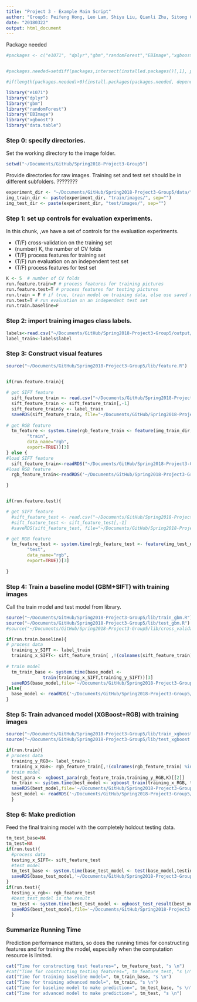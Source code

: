 ```yaml
---
title: "Project 3 - Example Main Script"
author: "Group5: Peifeng Hong, Leo Lam, Shiyu Liu, Qianli Zhu, Sitong Chen"
date: "20180322"
output: html_document
---
```

Package needed
```r
#packages <- c("e1071", "dplyr","gbm","randomForest","EBImage","xgboost","data.table")


#packages.needed=setdiff(packages,intersect(installed.packages()[,1], packages))

#if(length(packages.needed)>0){install.packages(packages.needed, dependencies = TRUE)}

library("e1071")
library("dplyr")
library("gbm")
library("randomForest")
library("EBImage")
library("xgboost")
library("data.table")
```


### Step 0: specify directories.

Set the working directory to the image folder.

```r
setwd("~/Documents/GitHub/Spring2018-Project3-Group5")
```
Provide directories for raw images. Training set and test set should be in different subfolders. ????????
```r
experiment_dir <- "~/Documents/GitHub/Spring2018-Project3-Group5/data/" # This will be modified for different data sets.
img_train_dir <- paste(experiment_dir, "train/images/", sep="")
img_test_dir <- paste(experiment_dir, "test/images/", sep="")
```

### Step 1: set up controls for evaluation experiments.

In this chunk, ,we have a set of controls for the evaluation experiments. 

+ (T/F) cross-validation on the training set
+ (number) K, the number of CV folds
+ (T/F) process features for training set
+ (T/F) run evaluation on an independent test set
+ (T/F) process features for test set

```r
K <- 5  # number of CV folds
run.feature.train=F # process features for training pictures
run.feature.test=T # process features for testing pictures
run.train = F # if true, train model on training data, else use saved model
run.test=T # run evaluation on an independent test set
run.train.baseline=F
```


### Step 2: import training images class labels.

```r
labels<-read.csv("~/Documents/GitHub/Spring2018-Project3-Group5/output/label_train.csv")
label_train<-labels$label
```



### Step 3: Construct visual features
```r
source("~/Documents/GitHub/Spring2018-Project3-Group5/lib/feature.R")

  
if(run.feature.train){

# get SIFT feature
  sift_feature_train <- read.csv("~/Documents/GitHub/Spring2018-Project3-Group5/output/SIFT_feature.csv",header = F)
  sift_feature_train <- sift_feature_train[,-1]
  sift_feature_train$y <- label_train
  saveRDS(sift_feature_train, file="~/Documents/GitHub/Spring2018-Project3-Group5/output/feature_SIFT_train.RData")
  
# get RGB feature
  tm_feature <- system.time(rgb_feature_train <- feature(img_train_dir, 
        "train", 
        data_name="rgb", 
        export=TRUE))[3]
} else {
#load SIFT feature
  sift_feature_train<-readRDS("~/Documents/GitHub/Spring2018-Project3-Group5/output/feature_SIFT_train.RData")
#load RGB feature
  rgb_feature_train<-readRDS('~/Documents/GitHub/Spring2018-Project3-Group5/output/feature_rgb_train.RData')

}


if(run.feature.test){

# get SIFT feature
  #sift_feature_test <- read.csv("~/Documents/GitHub/Spring2018-Project3-Group5/output/SIFT_feature.csv",header = F)
  #sift_feature_test <- sift_feature_test[,-1]
  #saveRDS(sift_feature_test, file="~/Documents/GitHub/Spring2018-Project3-Group5/output/feature_SIFT_test.RData")

# get RGB feature
  tm_feature_test <- system.time(rgb_feature_test <- feature(img_test_dir, 
        "test", 
        data_name="rgb", 
        export=TRUE))[3]
  
}
```

### Step 4: Train a baseline model (GBM+SIFT) with training images

Call the train model and test model from library. 
```r
source("~/Documents/GitHub/Spring2018-Project3-Group5/lib/train_gbm.R")
source("~/Documents/GitHub/Spring2018-Project3-Group5/lib/test_gbm.R")
#source("~/Documents/GitHub/Spring2018-Project3-Group5/lib/cross_validation.R")
```
```r
if(run.train.baseline){ 
# process data
  training_y_SIFT <- label_train
  training_x_SIFT<- sift_feature_train[ ,!(colnames(sift_feature_train) %in% c("y"))]
  
# train model
  tm_train_base <- system.time(base_model <-  
              train(training_x_SIFT,training_y_SIFT))[3]
  saveRDS(base_model,file='~/Documents/GitHub/Spring2018-Project3-Group5/output/base_model.RData')
}else{
  base_model <- readRDS('~/Documents/GitHub/Spring2018-Project3-Group5/output/base_model.RData')
}
```


### Step 5: Train advanced model (XGBoost+RGB) with training images
```r
source("~/Documents/GitHub/Spring2018-Project3-Group5/lib/train_xgboost.r")
source("~/Documents/GitHub/Spring2018-Project3-Group5/lib/test_xgboost.r")
```
```r
if(run.train){
# process data
  training_y_RGB<- label_train-1
  training_x_RGB<- rgb_feature_train[,!(colnames(rgb_feature_train) %in% c("y"))]
# train model
  best_para <- xgboost_para(rgb_feature_train,training_y_RGB,K)[[2]]
  tm_train <- system.time(best_model <- xgboost_train(training_x_RGB, training_y_RGB, best_para))[3]
  saveRDS(best_model,file='~/Documents/GitHub/Spring2018-Project3-Group5/output/best_model.RData')
  best_model <- readRDS('~/Documents/GitHub/Spring2018-Project3-Group5/output/best_model.RData')
  }
```

### Step 6: Make prediction 
Feed the final training model with the completely holdout testing data. 
```r
tm_test_base=NA
tm_test=NA
if(run.test){
  #process data
  testing_x_SIFT<- sift_feature_test
  #test model
  tm_test_base <- system.time(base_test_model <- test(base_model,testing_x_SIFT))[3]
  saveRDS(base_test_model,'~/Documents/GitHub/Spring2018-Project3-Group5/output/labelsbase.Rdata')
}
if(run.test){
  testing_x_rgb<- rgb_feature_test
  #best_test_model is the result
  tm_test <- system.time(best_test_model <- xgboost_test_result(best_model, rgb_feature_test)+1)[3]
  saveRDS(best_test_model,file='~/Documents/GitHub/Spring2018-Project3-Group5/output/best_test_model.RData')
  }
```

### Summarize Running Time
Prediction performance matters, so does the running times for constructing features and for training the model, especially when the computation resource is limited. 
```r
cat("Time for constructing test features=", tm_feature_test, "s \n")
#cat("Time for constructing testing features=", tm_feature_test, "s \n")
cat("Time for training baseline model=", tm_train_base, "s \n")
cat("Time for training advanced model=", tm_train, "s \n")
cat("Time for baseline model to make prediction=", tm_test_base, "s \n")
cat("Time for advanced model to make prediction=", tm_test, "s \n")
```
